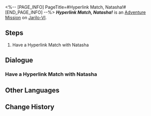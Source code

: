 <%-- [PAGE_INFO]
PageTitle=#Hyperlink Match, Natasha!#
[END_PAGE_INFO] --%>
{{Stub|Dialogue.}}
{{Mission Infobox
|id            = 8014125
|title         = 
|image         = <!--Mission Hyperlink Match, Natasha!.png-->
|type          = Adventure
|event_name    = 
|chapter       = 
|requirements  = 
* [[Adventure Mission]] ''[[Hyperlink Match, Wen Shiling!]]'' completed
* [[Adventure Mission]] ''[[Hyperlink Match, Julian!]]'' completed
* [[Adventure Mission]] ''[[Hyperlink Match, Dunn!]]'' completed
* [[Adventure Mission]] ''[[Hyperlink Match, Oleg!]]'' completed
|summary       = <!--official mission summary from Fate's Atlas-->
|characters    = Trailblazer
|startLocation = [[Jarilo-VI]] - [[Great Mine]]
|world         = Jarilo-VI
|area          = Great Mine
|prev          = Hyperlink Match, Oleg!
|next          = 
|rewards       = 
}}
'''''Hyperlink Match, Natasha!''''' is an [[Adventure Mission]] on [[Jarilo-VI]].

==Steps==
# Have a Hyperlink Match with Natasha

<!--
==Gameplay Notes==

--><!--
==Trial Character==

-->
==Dialogue==
{{Stub Dialogue}}

===Have a Hyperlink Match with Natasha===
{{Mission Description|type=adventure|location=Great Mine|The core gameplay loop behind Aetherium Wars is "dueling." Challenge different players and show your true strength!}}
{{Dialogue Start}}
:{{tx}}
{{Dialogue End}}

==Other Languages==
{{Other Languages
|en   = Hyperlink Match, Natasha!
|zhs  = 超链接对决！娜塔莎
|zht  = 超連結對決！娜塔莎
|ja   = ハイパーリンクバトル！ナターシャ
|ko   = 하이퍼링크 대결! 나타샤
|es   = Enfrentamiento de hipervínculos: Natasha
|fr   = Combat hyperlink&nbsp;: Natasha&nbsp;!
|ru   = Матч! Наташа!
|th   = ประลองไฮเปอร์ลิงก์กับ Natasha!
|vi   = Quyết Đấu Siêu Liên Kết! Natasha
|de   = Hyperlinkmatch, Natasha!
|id   = Duel Hyperlink, Natasha!
|pt   = Batalha de Hyperlink, Natasha!
}}

==Change History==
{{Change History|1.4}}
